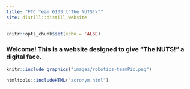 ```yaml
---
title: "FTC Team 6133 \"The NUTS!\""
site: distill::distill_website
---
```


```r
knitr::opts_chunk$set(echo = FALSE)
```

### Welcome! This is a website designed to give "The NUTS!" a digital face.

```r
knitr::include_graphics("images/robotics-teamPic.png")
```

```r
htmltools::includeHTML("acronym.html")
```

